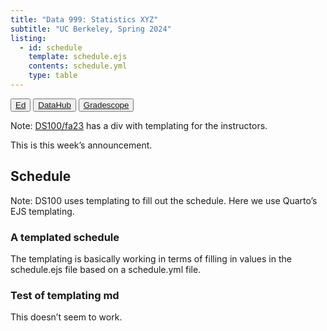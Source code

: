 ```yaml
---
title: "Data 999: Statistics XYZ"
subtitle: "UC Berkeley, Spring 2024"
listing:
  - id: schedule
    template: schedule.ejs
    contents: schedule.yml
    type: table
---
```


<link rel="stylesheet" href="styles.css">

<button class="button-purple"><a href="https://ibm.com">Ed</a></button>
<button class="button-green"><a href="https://ibm.com">DataHub</a></button>
<button class="button-orange"><a href="https://ibm.com">Gradescope</a></button>

<p>
Note: [DS100/fa23](https://github.com/DS-100/fa23) has a div with templating for the instructors. 

::: {.callout}
This is this week's announcement.
:::

## Schedule

Note: DS100 uses templating to fill out the schedule. Here we use Quarto's EJS templating.


### A templated schedule

The templating is basically working in terms of filling in values in the schedule.ejs file based on a schedule.yml file. 

::: {#schedule}
:::


### Test of templating md

This doesn't seem to work.


::: {#test}
:::
